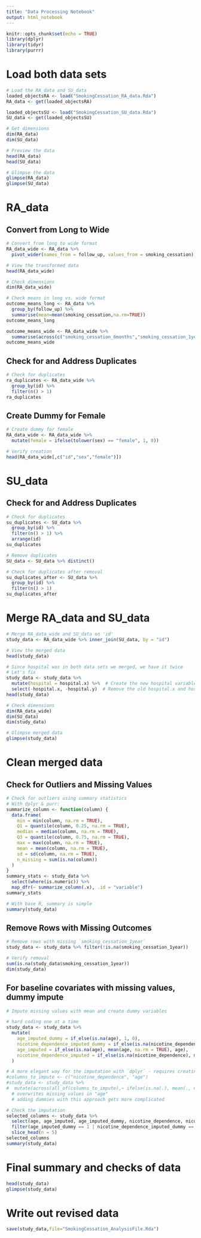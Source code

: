 ```yaml
---
title: "Data Processing Notebook"
output: html_notebook
---
```


```r
knitr::opts_chunk$set(echo = TRUE)
library(dplyr)
library(tidyr)
library(purrr)
```

# Load both data sets

```r
# Load the RA_data and SU_data
loaded_objectsRA <- load("SmokingCessation_RA_data.Rda")
RA_data <- get(loaded_objectsRA)

loaded_objectsSU <- load("SmokingCessation_SU_data.Rda")
SU_data <- get(loaded_objectsSU)

# Get dimensions
dim(RA_data)
dim(SU_data)

# Preview the data
head(RA_data)
head(SU_data)

# Glimpse the data
glimpse(RA_data)
glimpse(SU_data)
```

# RA_data

## Convert from Long to Wide

```r
# Convert from long to wide format
RA_data_wide <- RA_data %>%
  pivot_wider(names_from = follow_up, values_from = smoking_cessation)

# View the transformed data
head(RA_data_wide)

# Check dimensions
dim(RA_data_wide)

# Check means in long vs. wide format
outcome_means_long <- RA_data %>%
  group_by(follow_up) %>%
  summarise(mean=mean(smoking_cessation,na.rm=TRUE))
outcome_means_long

outcome_means_wide <- RA_data_wide %>%
  summarise(across(c("smoking_cessation_6months","smoking_cessation_1year"), \(x) mean(x, na.rm = TRUE)))
outcome_means_wide
```

## Check for and Address Duplicates

```r
# Check for duplicates
ra_duplicates <- RA_data_wide %>% 
  group_by(id) %>% 
  filter(n() > 1)
ra_duplicates
```

## Create Dummy for Female

```r
# Create dummy for female
RA_data_wide <- RA_data_wide %>%
  mutate(female = ifelse(tolower(sex) == "female", 1, 0))

# Verify creation
head(RA_data_wide[,c("id","sex","female")])
```

# SU_data

## Check for and Address Duplicates

```r
# Check for duplicates
su_duplicates <- SU_data %>% 
  group_by(id) %>% 
  filter(n() > 1) %>%
  arrange(id)
su_duplicates
```

```r
# Remove duplicates
SU_data <- SU_data %>% distinct()

# Check for duplicates after removal
su_duplicates_after <- SU_data %>% 
  group_by(id) %>% 
  filter(n() > 1)
su_duplicates_after
```

# Merge RA_data and SU_data

```r
# Merge RA_data_wide and SU_data on 'id'
study_data <- RA_data_wide %>% inner_join(SU_data, by = "id")

# View the merged data
head(study_data)

# Since hospital was in both data sets we merged, we have it twice
# Let's fix
study_data <- study_data %>%
  mutate(hospital = hospital.x) %>%  # Create the new hospital variable
  select(-hospital.x, -hospital.y)  # Remove the old hospital.x and hospital.y columns
head(study_data)

# Check dimensions
dim(RA_data_wide)
dim(SU_data)
dim(study_data)

# Glimpse merged data
glimpse(study_data)
```

# Clean merged data

## Check for Outliers and Missing Values

```r
# Check for outliers using summary statistics
# With dplyr & purr: 
summarize_column <- function(column) {
  data.frame(
    min = min(column, na.rm = TRUE),
    Q1 = quantile(column, 0.25, na.rm = TRUE),
    median = median(column, na.rm = TRUE),
    Q3 = quantile(column, 0.75, na.rm = TRUE),
    max = max(column, na.rm = TRUE),
    mean = mean(column, na.rm = TRUE),
    sd = sd(column, na.rm = TRUE),
    n_missing = sum(is.na(column))
  )
}
summary_stats <- study_data %>%
  select(where(is.numeric)) %>%
  map_dfr(~ summarize_column(.x), .id = "variable")
summary_stats

# With base R, summary is simple
summary(study_data)
```

## Remove Rows with Missing Outcomes

```r
# Remove rows with missing `smoking_cessation_1year`
study_data <- study_data %>% filter(!is.na(smoking_cessation_1year))

# Verify removal
sum(is.na(study_data$smoking_cessation_1year))
dim(study_data)
```

## For baseline covariates with missing values, dummy impute

```r
# Impute missing values with mean and create dummy variables

# hard coding one at a time
study_data <- study_data %>%
  mutate(
    age_imputed_dummy = if_else(is.na(age), 1, 0),
    nicotine_dependence_imputed_dummy = if_else(is.na(nicotine_dependence), 1, 0),
    age_imputed = if_else(is.na(age), mean(age, na.rm = TRUE), age),
    nicotine_dependence_imputed = if_else(is.na(nicotine_dependence), mean(nicotine_dependence, na.rm = TRUE), nicotine_dependence)
  )

# A more elegant way for the imputation with `dplyr` - requires creating a function (not covered yet)
#columns_to_impute <- c("nicotine_dependence", "age")
#study_data <- study_data %>%
#  mutate(across(all_of(columns_to_impute),~ ifelse(is.na(.), mean(., na.rm = TRUE), .)))
  # overwrites missing values in "age"
  # adding dummies with this approach gets more complicated

# Check the imputation
selected_columns <- study_data %>%
  select(age, age_imputed, age_imputed_dummy, nicotine_dependence, nicotine_dependence_imputed, nicotine_dependence_imputed_dummy) %>%
  filter(age_imputed_dummy == 1 | nicotine_dependence_imputed_dummy == 1) %>%
  slice_head(n = 5)
selected_columns
summary(study_data)
```

# Final summary and checks of data

```r
head(study_data)
glimpse(study_data)
```

# Write out revised data

```r
save(study_data,file="SmokingCessation_AnalysisFile.Rda")
```